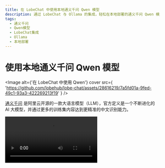 ```yaml
---
title: 在 LobeChat 中使用本地通义千问 Qwen 模型
description: 通过 LobeChat 与 Ollama 的集成，轻松在本地部署的通义千问 Qwen 模型中进行对话。学习如何安装和选择 Qwen 模型。
tags:
  - 通义千问
  - Qwen模型
  - LobeChat集成
  - Ollama
  - 本地部署
---
```


# 使用本地通义千问 Qwen 模型

<Image
  alt={'在 LobeChat 中使用 Qwen'}
  cover
  src={
    'https://github.com/lobehub/lobe-chat/assets/28616219/7a5fd01a-9fed-49c1-93a3-422269213f19'
  }
/>

[通义千问](https://github.com/QwenLM/Qwen1.5) 是阿里云开源的一款大语言模型（LLM），官方定义是一个不断进化的 AI 大模型，并通过更多的训练集内容达到更精准的中文识别能力。

<Video src="https://github.com/lobehub/lobe-chat/assets/28616219/31e5f625-8dc4-4a5f-a5fd-d28d0457782d" />

现在，通过 LobeChat 与 [Ollama](https://ollama.com/) 的集成，你可以轻松地在 LobeChat 中使用 通义千问。

本文档将指导你如何在 LobeChat 中使用通义千问本地部署版：

<Steps>
  ### 本地安装 Ollama

首先，你需要安装 Ollama，安装过程请查阅 [Ollama 使用文件](/docs/usage/providers/ollama)。

### 用 Ollama 拉取 Qwen 模型到本地

在安装完成 Ollama 后，你可以通过以下命令安装 Qwen 模型，以 14b 模型为例：

```bash
ollama pull qwen:14b
```

<Image
  alt={'使用 Ollama 拉取 Qwen 模型'}
  height={473}
  inStep
  src={
    'https://github.com/lobehub/lobe-chat/assets/1845053/fe34fdfe-c2e4-4d6a-84d7-4ebc61b2516a'
  }
/>

### 选择 Qwen 模型

在会话页面中，选择模型面板打开，然后选择 Qwen 模型。

<Image
  alt={'模型选择面板中选择 Qwen 模型'}
  height={430}
  inStep
  src={
    'https://github.com/lobehub/lobe-chat/assets/28616219/e0608cca-f62f-414a-bc55-28a61ba21f14'
  }
/>

  <Callout type={'info'}>
    如果你没有在模型选择面板中看到 Ollama 服务商，请查阅 [与 Ollama
    集成](/docs/self-hosting/examples/ollama) 了解如何在 LobeChat 中开启 Ollama 服务商。

</Callout>
</Steps>

接下来，你就可以使用 LobeChat 与本地 Qwen 模型对话了。
